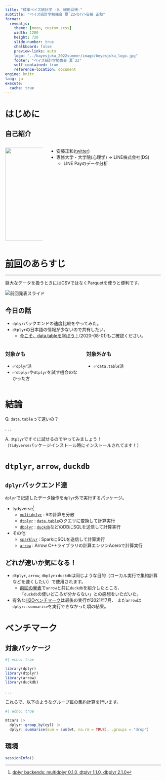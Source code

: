```yaml
---
title: "標準ベイズ統計学 -9. 線形回帰-"
subtitle: "ベイズ統計学勉強会 夏`22<br/>安藤 正和"
format:
  revealjs:
    theme: [moon, custom.scss]
    width: 1280
    height: 720
    slide-number: true
    chalkboard: false
    preview-links: auto
    logo: "../bayesjuku_2022summer/image/beyesjuku_logo.jpg"
    footer: "ベイズ統計学勉強会 夏`22"
    self-contained: true
    reference-location: document
engine: knitr
lang: ja
execute:
  cache: true
---
```


# はじめに

## 自己紹介

::: columns
::: {.column width="25%"}
![](image/ando_Roid.jpg){fig-align="center" width="300" height="300"}
:::

::: {.column width="75%"}
-   安藤正和([twitter](https://twitter.com/hirahira2835))
-   専修大学・大学院(心理学) → LINE株式会社(DS)
    -   LINE Payのデータ分析
:::
:::

# [前回](https://eitsupi.github.io/tokyorslide/tokyor_97/)のあらすじ

------------------------------------------------------------------------

巨大なデータを扱うときにはCSVではなくParquetを使うと便利です。

![](arrow_slide.jpg){fig-align="center" alt="前回発表スライド"}

## 今日の話

-   `dplyr`バックエンドの速度比較をやってみた。
-   `dtplyr`の日本語の情報が少ないので共有したい。
    -   [今こそ、data.tableを学ぼう！](https://speakerdeck.com/s_uryu/datatable1130)(2020-08-01)もご確認ください。

::: columns
::: {.column width="50%"}
### 対象かも

-   ✅`dplyr`派
-   ✅`dbplyr`や`dtplyr`を試す機会のなかった方
:::

::: {.column width="50%"}
### 対象外かも

-   ✅`data.table`派
:::
:::

# 結論

Q. `data.table`って速いの？

. . .

A. `dtplyr`ですぐに試せるのでやってみましょう！\
（`tidyverse`パッケージインストール時にインストールされてます！）

# `dtplyr`, `arrow`, `duckdb`

## `dplyr`バックエンド達

`dplyr`で記述したデータ操作を`dplyr`外で実行するパッケージ。

-   tydyverse[^1]
    -   [`multidplyr`](https://multidplyr.tidyverse.org/) : Rの計算を分散
    -   [`dtplyr`](https://dtplyr.tidyverse.org/) : [`data.table`](https://rdatatable.gitlab.io/data.table/)のクエリに変換して計算実行
    -   [`dbplyr`](https://dbplyr.tidyverse.org/) : [`duckdb`](https://duckdb.org/docs/api/r)などのDBにSQLを送信して計算実行
-   その他
    -   [`sparklyr`](https://spark.rstudio.com/) : SparkにSQLを送信して計算実行
    -   [`arrow`](https://arrow.apache.org/docs/r/) : Arrow C++ライブラリの計算エンジンAceroで計算実行

[^1]: [dplyr backends: multidplyr 0.1.0, dtplyr 1.1.0, dbplyr 2.1.0](https://www.tidyverse.org/blog/2021/02/dplyr-backends/)

## どれが速いか気になる！

-   `dtplyr`, `arrow`, `dbplyr`+`duckdb`は同じような目的（ローカル実行で集約計算などを速くしたい）で使用されます。
    -   [前回の発表](https://eitsupi.github.io/tokyorslide/tokyor_97/)で`arrow`と共に`duckdb`を紹介したところ、\
        「`duckdb`の使いどころが分からない」との感想をいただいた。
-   有名な[H2Oベンチマーク](https://h2oai.github.io/db-benchmark/)は最後の実行が2021年7月、 まだ`arrow`は`dplyr::summarise`を実行できなかった頃の結果。

# ベンチマーク

## 対象パッケージ

```r
#| echo: true

library(dplyr)
library(dtplyr)
library(arrow)
library(duckdb)
```

. . .

これらで、以下のようなグループ毎の集約計算を行います。

```r
#| echo: true

mtcars |>
  dplyr::group_by(cyl) |>
  dplyr::summarise(sum = sum(wt, na.rm = TRUE), .groups = "drop")
```

## 環境 {.smaller}

```r
sessionInfo()
```
